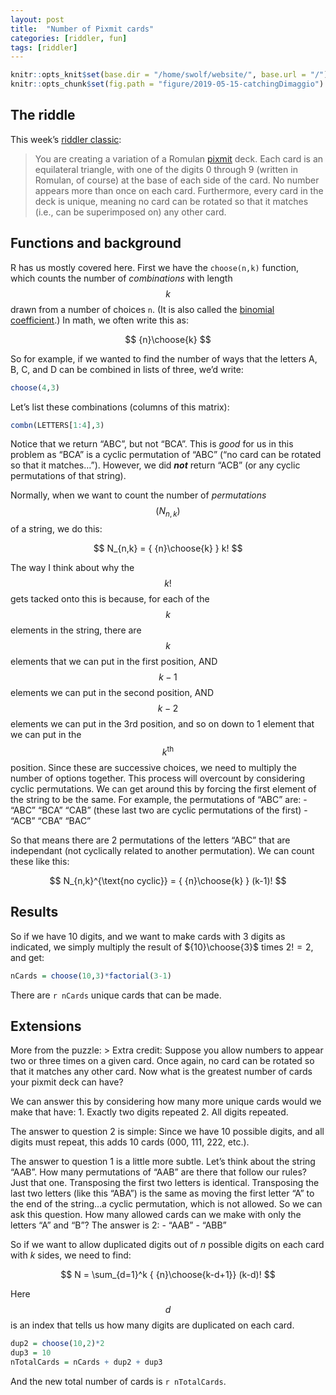 ```yaml
---
layout: post
title:  "Number of Pixmit cards"
categories: [riddler, fun]
tags: [riddler]
---
```

```r
knitr::opts_knit$set(base.dir = "/home/swolf/website/", base.url = "/")
knitr::opts_chunk$set(fig.path = "figure/2019-05-15-catchingDimaggio")
```

## The riddle
This week's [riddler classic](https://fivethirtyeight.com/features/can-you-crack-the-case-of-the-crescent-moon/):

> You are creating a variation of a Romulan [pixmit](https://memory-alpha.fandom.com/wiki/Pixmit) deck. Each card is an equilateral triangle, with one of the digits 0 through 9 (written in Romulan, of course) at the base of each side of the card. No number appears more than once on each card. Furthermore, every card in the deck is unique, meaning no card can be rotated so that it matches (i.e., can be superimposed on) any other card.


## Functions and background
R has us mostly covered here.  First we have the `choose(n,k)` function, which counts the number of _combinations_ with length $$k$$ drawn from a number of choices `n`.  (It is also called the [binomial coefficient](https://en.wikipedia.org/wiki/Binomial_coefficient).) In math, we often write this as:

$$
{n}\choose{k}
$$

So for example, if we wanted to find the number of ways that the letters A, B, C, and D can be combined in lists of three, we'd write:

```r
choose(4,3)
```

Let's list these combinations (columns of this matrix):
```r
combn(LETTERS[1:4],3)
```
Notice that we return "ABC", but not "BCA".  This is _good_ for us in this problem as "BCA" is a cyclic permutation of "ABC" ("no card can be rotated so that it matches...").  However, we did ***not*** return "ACB" (or any cyclic permutations of that string).

Normally, when we want to count the number of _permutations_ $$(N_{n,k})$$ of a string, we do this:

$$
N_{n,k} = { {n}\choose{k} } k!
$$

The way I think about why the $$k!$$ gets tacked onto this is because, for each of the $$k$$ elements in the string, there are $$k$$ elements that we can put in the first position, AND $$k-1$$ elements we can put in the second position, AND $$k-2$$ elements we can put in the 3rd position, and so on down to 1 element that we can put in the $$k^{\text{th}}$$ position.  Since these are successive choices, we need to multiply the number of options together.  This process will overcount by considering cyclic permutations.  We can get around this by forcing the first element of the string to be the same.  For example, the permutations of "ABC" are:
- "ABC" "BCA" "CAB" (these last two are cyclic permutations of the first)
- "ACB" "CBA" "BAC"

So that means there are 2 permutations of the letters "ABC" that are independant (not cyclically related to another permutation).  We can count these like this:

$$
N_{n,k}^{\text{no cyclic}} = { {n}\choose{k} } (k-1)!
$$


## Results
So if we have 10 digits, and we want to make cards with 3 digits as indicated, we simply multiply the result of ${10}\choose{3}$ times $2! =2$, and get:
```r
nCards = choose(10,3)*factorial(3-1)
```
There are `r nCards` unique cards that can be made.

## Extensions
More from the puzzle:
> Extra credit: Suppose you allow numbers to appear two or three times on a given card. Once again, no card can be rotated so that it matches any other card. Now what is the greatest number of cards your pixmit deck can have?

We can answer this by considering how many more unique cards would we make that have:
1. Exactly two digits repeated
2. All digits repeated.

The answer to question 2 is simple:  Since we have 10 possible digits, and all digits must repeat, this adds 10 cards (000, 111, 222, etc.).

The answer to question 1 is a little more subtle.  Let's think about the string "AAB".  How many permutations of "AAB" are there that follow our rules?  Just that one.  Transposing the first two letters is identical.  Transposing the last two letters (like this "ABA") is the same as moving the first letter "A" to the end of the string...a cyclic permutation, which is not allowed.  So we can ask this question.  How many allowed cards can we make with only the letters "A" and "B"?  The answer is 2:
- "AAB"
- "ABB"

So if we want to allow duplicated digits out of $n$ possible digits on each card with $k$ sides, we need to find:

$$
N = \sum_{d=1}^k { {n}\choose{k-d+1}} (k-d)!
$$

Here $$d$$ is an index that tells us how many digits are duplicated on each card.

```r
dup2 = choose(10,2)*2
dup3 = 10
nTotalCards = nCards + dup2 + dup3
```
And the new total number of cards is `r nTotalCards`.
